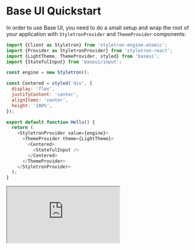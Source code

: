 <!--
Copyright (c) 2018 Uber Technologies, Inc.

This source code is licensed under the MIT license found in the
LICENSE file in the root directory of this source tree.
-->



# Base UI Quickstart

In order to use Base UI, you need to do a small setup and wrap the root of your
application with `StyletronProvider` and `ThemeProvider` components:

```javascript
import {Client as Styletron} from 'styletron-engine-atomic';
import {Provider as StyletronProvider} from 'styletron-react';
import {LightTheme, ThemeProvider, styled} from 'baseui';
import {StatefulInput} from 'baseui/input';

const engine = new Styletron();

const Centered = styled('div', {
  display: 'flex',
  justifyContent: 'center',
  alignItems: 'center',
  height: '100%',
});

export default function Hello() {
  return (
    <StyletronProvider value={engine}>
      <ThemeProvider theme={LightTheme}>
        <Centered>
          <StatefulInput />
        </Centered>
      </ThemeProvider>
    </StyletronProvider>
  );
}
```

<iframe
  title="codesandbox"
  src="https://codesandbox.io/embed/18qzmnz88q"
  style={{
    width: '100%',
    height: '700px',
    border: 0,
    borderRadius: '4px',
    overflow: 'hidden',
  }}
  sandbox="allow-modals allow-forms allow-popups allow-scripts allow-same-origin"
/>
